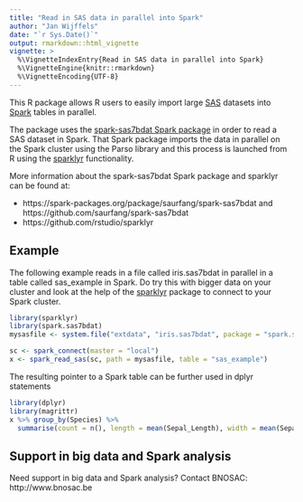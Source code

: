 ```yaml
---
title: "Read in SAS data in parallel into Spark"
author: "Jan Wijffels"
date: "`r Sys.Date()`"
output: rmarkdown::html_vignette
vignette: >
  %\VignetteIndexEntry{Read in SAS data in parallel into Spark}
  %\VignetteEngine{knitr::rmarkdown}
  %\VignetteEncoding{UTF-8}
---
```


This R package allows R users to easily import large [SAS](http://www.sas.com) datasets into [Spark](https://spark.apache.org) tables in parallel.


The package uses the [spark-sas7bdat Spark package](https://spark-packages.org/package/saurfang/spark-sas7bdat) in order to read a SAS dataset in Spark. That Spark package imports the data in parallel on the Spark cluster using the Parso library and this process is launched from R using the [sparklyr](https://github.com/rstudio/sparklyr) functionality. 

More information about the spark-sas7bdat Spark package and sparklyr can be found at:

- https://spark-packages.org/package/saurfang/spark-sas7bdat and https://github.com/saurfang/spark-sas7bdat
- https://github.com/rstudio/sparklyr

## Example
The following example reads in a file called iris.sas7bdat in parallel in a table called sas_example in Spark. Do try this with bigger data on your cluster and look at the help of the [sparklyr](https://github.com/rstudio/sparklyr) package to connect to your Spark cluster.

```r
library(sparklyr)
library(spark.sas7bdat)
mysasfile <- system.file("extdata", "iris.sas7bdat", package = "spark.sas7bdat")

sc <- spark_connect(master = "local")
x <- spark_read_sas(sc, path = mysasfile, table = "sas_example")
```

The resulting pointer to a Spark table can be further used in dplyr statements
```r
library(dplyr)
library(magrittr)
x %>% group_by(Species) %>%
  summarise(count = n(), length = mean(Sepal_Length), width = mean(Sepal_Width))
```


## Support in big data and Spark analysis

Need support in big data and Spark analysis?
Contact BNOSAC: http://www.bnosac.be
